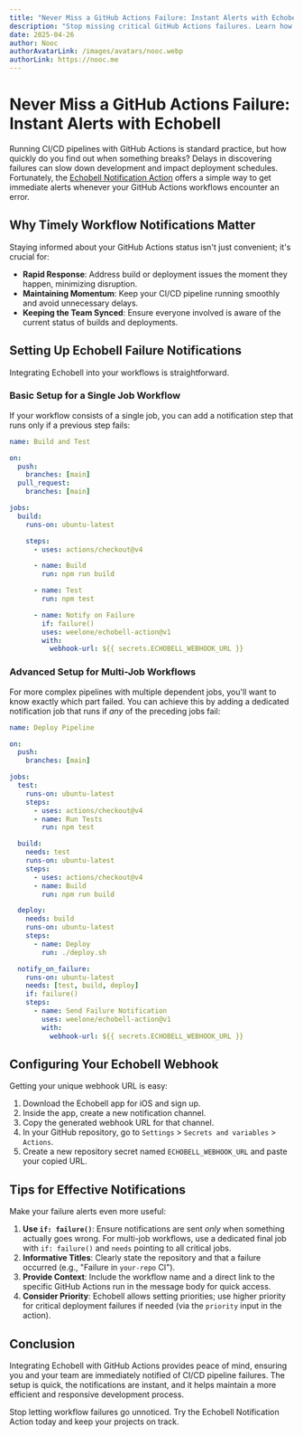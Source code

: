 ```yaml
---
title: "Never Miss a GitHub Actions Failure: Instant Alerts with Echobell"
description: "Stop missing critical GitHub Actions failures. Learn how to set up instant, real-time notifications for your CI/CD pipeline using the Echobell Notification Action."
date: 2025-04-26
author: Nooc
authorAvatarLink: /images/avatars/nooc.webp
authorLink: https://nooc.me
---
```


# Never Miss a GitHub Actions Failure: Instant Alerts with Echobell

Running CI/CD pipelines with GitHub Actions is standard practice, but how quickly do you find out when something breaks? Delays in discovering failures can slow down development and impact deployment schedules. Fortunately, the [Echobell Notification Action](https://github.com/weelone/echobell-action) offers a simple way to get immediate alerts whenever your GitHub Actions workflows encounter an error.

## Why Timely Workflow Notifications Matter

Staying informed about your GitHub Actions status isn't just convenient; it's crucial for:

- **Rapid Response**: Address build or deployment issues the moment they happen, minimizing disruption.
- **Maintaining Momentum**: Keep your CI/CD pipeline running smoothly and avoid unnecessary delays.
- **Keeping the Team Synced**: Ensure everyone involved is aware of the current status of builds and deployments.

## Setting Up Echobell Failure Notifications

Integrating Echobell into your workflows is straightforward.

### Basic Setup for a Single Job Workflow

If your workflow consists of a single job, you can add a notification step that runs only if a previous step fails:

```yaml
name: Build and Test

on:
  push:
    branches: [main]
  pull_request:
    branches: [main]

jobs:
  build:
    runs-on: ubuntu-latest

    steps:
      - uses: actions/checkout@v4

      - name: Build
        run: npm run build

      - name: Test
        run: npm test

      - name: Notify on Failure
        if: failure()
        uses: weelone/echobell-action@v1
        with:
          webhook-url: ${{ secrets.ECHOBELL_WEBHOOK_URL }}
```

### Advanced Setup for Multi-Job Workflows

For more complex pipelines with multiple dependent jobs, you'll want to know exactly which part failed. You can achieve this by adding a dedicated notification job that runs if _any_ of the preceding jobs fail:

```yaml
name: Deploy Pipeline

on:
  push:
    branches: [main]

jobs:
  test:
    runs-on: ubuntu-latest
    steps:
      - uses: actions/checkout@v4
      - name: Run Tests
        run: npm test

  build:
    needs: test
    runs-on: ubuntu-latest
    steps:
      - uses: actions/checkout@v4
      - name: Build
        run: npm run build

  deploy:
    needs: build
    runs-on: ubuntu-latest
    steps:
      - name: Deploy
        run: ./deploy.sh

  notify_on_failure:
    runs-on: ubuntu-latest
    needs: [test, build, deploy]
    if: failure()
    steps:
      - name: Send Failure Notification
        uses: weelone/echobell-action@v1
        with:
          webhook-url: ${{ secrets.ECHOBELL_WEBHOOK_URL }}
```

## Configuring Your Echobell Webhook

Getting your unique webhook URL is easy:

1.  Download the Echobell app for iOS and sign up.
2.  Inside the app, create a new notification channel.
3.  Copy the generated webhook URL for that channel.
4.  In your GitHub repository, go to `Settings` > `Secrets and variables` > `Actions`.
5.  Create a new repository secret named `ECHOBELL_WEBHOOK_URL` and paste your copied URL.

## Tips for Effective Notifications

Make your failure alerts even more useful:

1.  **Use `if: failure()`**: Ensure notifications are sent _only_ when something actually goes wrong. For multi-job workflows, use a dedicated final job with `if: failure()` and `needs` pointing to all critical jobs.
2.  **Informative Titles**: Clearly state the repository and that a failure occurred (e.g., "Failure in `your-repo` CI").
3.  **Provide Context**: Include the workflow name and a direct link to the specific GitHub Actions run in the message body for quick access.
4.  **Consider Priority**: Echobell allows setting priorities; use higher priority for critical deployment failures if needed (via the `priority` input in the action).

## Conclusion

Integrating Echobell with GitHub Actions provides peace of mind, ensuring you and your team are immediately notified of CI/CD pipeline failures. The setup is quick, the notifications are instant, and it helps maintain a more efficient and responsive development process.

Stop letting workflow failures go unnoticed. Try the Echobell Notification Action today and keep your projects on track.
